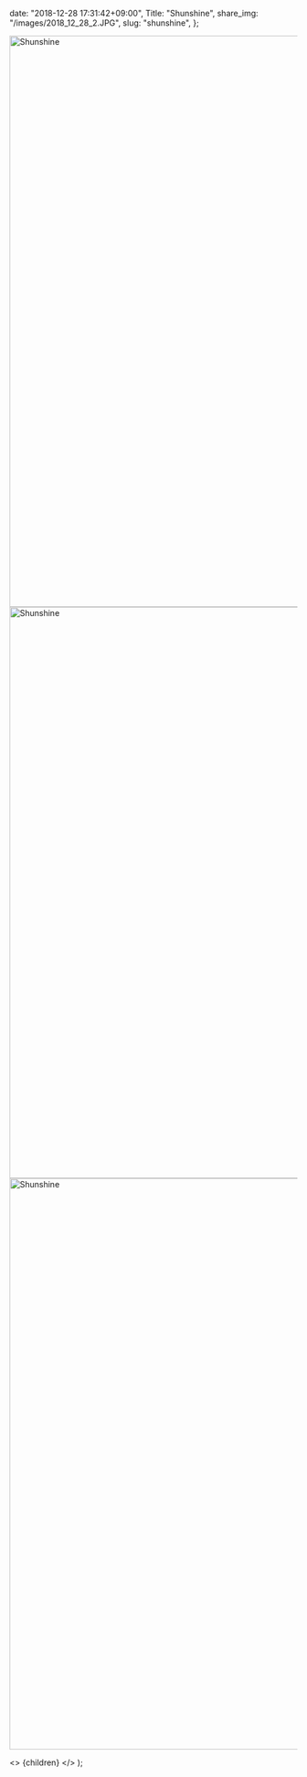 
  date: "2018-12-28 17:31:42+09:00",
  Title: "Shunshine",
  share_img: "/images/2018_12_28_2.JPG",
  slug: "shunshine",
};

<img src="/Users/dream_exp/Desktop/Projects/ikyoukoujitsu/ikyoukoujitsu-v2/public/images/2018_12_28_1.JPG" alt="Shunshine" width="1500" height="1000" />

<img src="/Users/dream_exp/Desktop/Projects/ikyoukoujitsu/ikyoukoujitsu-v2/public/images/2018_12_28_2.JPG" alt="Shunshine" width="1500" height="1000" />

<img src="/Users/dream_exp/Desktop/Projects/ikyoukoujitsu/ikyoukoujitsu-v2/public/images/2018_12_28_3.JPG" alt="Shunshine" width="1500" height="1000" loading="lazy" />

  <>
    <Head>
      <title>{meta.Title} | 異郷好実</title>
    </Head>
    <PostLayout meta={meta}>{children}</PostLayout>
  </>
);
